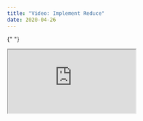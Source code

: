 ```yaml
---
title: "Video: Implement Reduce"
date: 2020-04-26
---
```


{" "}
<iframe src="https://www.youtube.com/embed/F2H7QrkEPg8" />

I have been wanting to post some videos for a while now. It is incredibly scary,
but exciting of course.

Instead of trying to perfect this, I decided to just record _something_, upload
it and see what happens. I have no expectations at all on this, other than
improving and being more comfortable with things like this. thing.
